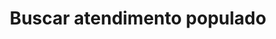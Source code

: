 ---
title: 'Buscar atendimento populado'
openapi: 'GET /api/v1/atendimento/629a65d61a34596fc382a4b0'
---